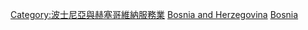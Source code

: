 {{Commons cat|Tourism in Bosnia and Herzegovina}}

[[Category:波士尼亞與赫塞哥維納服務業|Category:波士尼亞與赫塞哥維納服務業]]
[[Category:歐洲各國旅遊|Bosnia and Herzegovina]]
[[Category:東歐旅遊|Bosnia]]